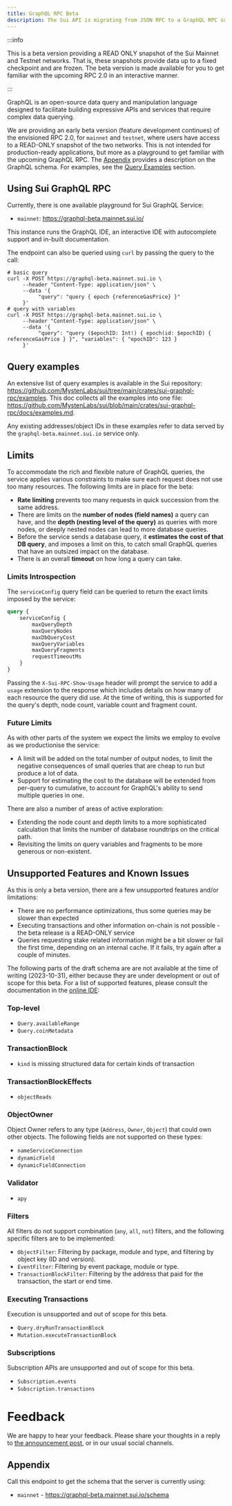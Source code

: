 ```yaml
---
title: GraphQL RPC Beta
description: The Sui API is migrating from JSON RPC to a GraphQL RPC soon. A beta version is available to you for testing.
---
```


:::info

This is a beta version providing a READ ONLY snapshot of the Sui Mainnet and Testnet networks. That is, these snapshots provide data up to a fixed checkpoint and are frozen. The beta version is made available for you to get familiar with the upcoming RPC 2.0 in an interactive manner.

:::

GraphQL is an open-source data query and manipulation language designed to facilitate building expressive APIs and services that require complex data querying.

We are providing an early beta version (feature development continues) of the envisioned RPC 2.0, for `mainnet` and `testnet`, where users have access to a READ-ONLY snapshot of the two networks. This is not intended for production-ready applications, but more as a playground to get familiar with the upcoming GraphQL RPC. The [Appendix](#appendix) provides a description on the GraphQL schema. For examples, see the [Query Examples](#query-examples) section.

## Using Sui GraphQL RPC

Currently, there is one available playground for Sui GraphQL Service:
- `mainnet`: https://graphql-beta.mainnet.sui.io/

This instance runs the GraphQL IDE, an interactive IDE with autocomplete support and in-built documentation.

The endpoint can also be queried using `curl` by passing the query to the call:
```shell
# basic query
curl -X POST https://graphql-beta.mainnet.sui.io \
     --header "Content-Type: application/json" \
     --data '{
          "query": "query { epoch {referenceGasPrice} }"
     }'
# query with variables
curl -X POST https://graphql-beta.mainnet.sui.io \
     --header "Content-Type: application/json" \
     --data '{
          "query": "query ($epochID: Int!) { epoch(id: $epochID) { referenceGasPrice } }", "variables": { "epochID": 123 } 
     }'
```


## Query examples

An extensive list of query examples is available in the Sui repository: https://github.com/MystenLabs/sui/tree/main/crates/sui-graphql-rpc/examples. 
This doc collects all the examples into one file: https://github.com/MystenLabs/sui/blob/main/crates/sui-graphql-rpc/docs/examples.md.

Any existing addresses/object IDs in these examples refer to data served by the `graphql-beta.mainnet.sui.io` service only.

## Limits

To accommodate the rich and flexible nature of GraphQL queries, the service applies various constraints to make sure each request does not use too many resources.  The following limits are in place for the beta:

- **Rate limiting** prevents too many requests in quick succession from the same address.
- There are limits on the **number of nodes (field names)** a query can have, and the **depth (nesting level of the query)** as queries with more nodes, or deeply nested nodes can lead to more database queries.
- Before the service sends a database query, it **estimates the cost of that DB query**, and imposes a limit on this, to catch small GraphQL queries that have an outsized impact on the database.
- There is an overall **timeout** on how long a query can take.

### Limits Introspection

The `serviceConfig` query field can be queried to return the exact limits imposed by the service:

```graphql
query {
    serviceConfig {
        maxQueryDepth
        maxQueryNodes
        maxDbQueryCost
        maxQueryVariables
        maxQueryFragments
        requestTimeoutMs
    }
}
```

Passing the `X-Sui-RPC-Show-Usage` header will prompt the service to add a `usage` extension to the response which includes details on how many of each resource the query did use.  At the time of writing, this is supported for the query's depth, node count, variable count and fragment count.

### Future Limits

As with other parts of the system we expect the limits we employ to evolve as we productionise the service:

- A limit will be added on the total number of output nodes, to limit the negative consequences of small queries that are cheap to run but produce a lot of data.
- Support for estimating the cost to the database will be extended from per-query to cumulative, to account for GraphQL's ability to send multiple queries in one.

There are also a number of areas of active exploration:

- Extending the node count and depth limits to a more sophisticated calculation that limits the number of database roundtrips on the critical path.
- Revisiting the limits on query variables and fragments to be more generous or non-existent.

## Unsupported Features and Known Issues

As this is only a beta version, there are a few unsupported features and/or limitations:
- There are no performance optimizations, thus some queries may be slower than expected
- Executing transactions and other information on-chain is not possible - the beta release is a READ-ONLY service
- Queries requesting stake related information might be a bit slower or fail the first time, depending on an internal cache. If it fails, try again after a couple of minutes.

The following parts of the draft schema are are not available at the time of writing (2023-10-31), either because they are under development or out of scope for this beta.  For a list of supported features, please consult the documentation in the [online IDE](https://graphql-beta.mainnet.sui.io/):

### Top-level
- `Query.availableRange`
- `Query.coinMetadata`

### TransactionBlock
- `kind` is missing structured data for certain kinds of transaction

### TransactionBlockEffects
- `objectReads`

### ObjectOwner
Object Owner refers to any type (`Address`, `Owner`, `Object`) that could own other objects.  The following fields are not supported on these types:

- `nameServiceConnection`
- `dynamicField`
- `dynamicFieldConnection`

### Validator
- `apy`

### Filters
All filters do not support combination (`any`, `all`, `not`) filters, and the following specific filters are to be implemented:

- `ObjectFilter`: Filtering by package, module and type, and filtering by object key (ID and version).
- `EventFilter`: Filtering by event package, module or type.
- `TransactionBlockFilter`: Filtering by the address that paid for the transaction, the start or end time.

### Executing Transactions
Execution is unsupported and out of scope for this beta.

- `Query.dryRunTransactionBlock`
- `Mutation.executeTransactionBlock`

### Subscriptions
Subscription APIs are unsupported and out of scope for this beta.

- `Subscription.events`
- `Subscription.transactions`

# Feedback

We are happy to hear your feedback. Please share your thoughts in a reply to [the announcement post](https://forums.sui.io/t/launching-the-beta-graphql-rpc-service/45104), or in our usual social channels.

## Appendix

Call this endpoint to get the schema that the server is currently using:

- `mainnet` - https://graphql-beta.mainnet.sui.io/schema
